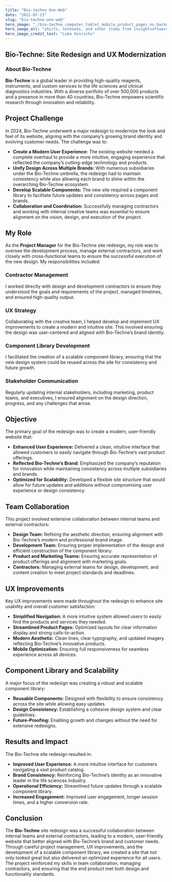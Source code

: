 ```yaml
---
title: "Bio-techne One-Web"
date: "2021-07-23"
slug: "bio-techne-one-web"
hero_image: "./bio-techne_computer_tablet_mobile_product_pages_no_background.png"
hero_image_alt: "shirts, notbooks, and other items from insightsoftware.com"
hero_image_credit_text: "Luke Hinrichs"
---
```


## Bio-Techne: Site Redesign and UX Modernization

### About Bio-Techne

**Bio-Techne** is a global leader in providing high-quality reagents, instruments, and custom services to the life sciences and clinical diagnostics industries. With a diverse portfolio of over 500,000 products and a presence in more than 40 countries, Bio-Techne empowers scientific research through innovation and reliability.

## Project Challenge

In 2024, Bio-Techne underwent a major redesign to modernize the look and feel of its website, aligning with the company’s growing brand identity and evolving customer needs. The challenge was to:

- **Create a Modern User Experience:** The existing website needed a complete overhaul to provide a more intuitive, engaging experience that reflected the company’s cutting-edge technology and products.
- **Unify Design Across Multiple Brands:** With numerous subsidiaries under the Bio-Techne umbrella, the redesign had to maintain consistency while also allowing each brand to shine within the overarching Bio-Techne ecosystem.
- **Develop Scalable Components:** The new site required a component library to facilitate future updates and consistency across pages and brands.
- **Collaboration and Coordination:** Successfully managing contractors and working with internal creative teams was essential to ensure alignment on the vision, design, and execution of the project.

## My Role

As the **Project Manager** for the Bio-Techne site redesign, my role was to oversee the development process, manage external contractors, and work closely with cross-functional teams to ensure the successful execution of the new design. My responsibilities included:

### **Contractor Management**
I worked directly with design and development contractors to ensure they understood the goals and requirements of the project, managed timelines, and ensured high-quality output.

### **UX Strategy**
Collaborating with the creative team, I helped develop and implement UX improvements to create a modern and intuitive site. This involved ensuring the design was user-centered and aligned with Bio-Techne’s brand identity.

### **Component Library Development**
I facilitated the creation of a scalable component library, ensuring that the new design system could be reused across the site for consistency and future growth.

### **Stakeholder Communication**
Regularly updating internal stakeholders, including marketing, product teams, and executives, I ensured alignment on the design direction, progress, and any challenges that arose.

## Objective

The primary goal of the redesign was to create a modern, user-friendly website that:

- **Enhanced User Experience:** Delivered a clean, intuitive interface that allowed customers to easily navigate through Bio-Techne’s vast product offerings.
- **Reflected Bio-Techne’s Brand:** Emphasized the company’s reputation for innovation while maintaining consistency across multiple subsidiaries and brands.
- **Optimized for Scalability:** Developed a flexible site structure that would allow for future updates and additions without compromising user experience or design consistency.

## Team Collaboration

This project involved extensive collaboration between internal teams and external contractors:

- **Design Team:** Refining the aesthetic direction, ensuring alignment with Bio-Techne’s modern and professional brand image.
- **Development Team:** Ensuring proper implementation of the design and efficient construction of the component library.
- **Product and Marketing Teams:** Ensuring accurate representation of product offerings and alignment with marketing goals.
- **Contractors:** Managing external teams for design, development, and content creation to meet project standards and deadlines.

## UX Improvements

Key UX improvements were made throughout the redesign to enhance site usability and overall customer satisfaction:

- **Simplified Navigation:** A more intuitive system allowed users to easily find the products and services they needed.
- **Streamlined Product Pages:** Optimized layouts for clear information display and strong calls-to-action.
- **Modern Aesthetic:** Clean lines, clear typography, and updated imagery reflecting Bio-Techne’s innovative products.
- **Mobile Optimization:** Ensuring full responsiveness for seamless experience across all devices.

## Component Library and Scalability

A major focus of the redesign was creating a robust and scalable component library:

- **Reusable Components:** Designed with flexibility to ensure consistency across the site while allowing easy updates.
- **Design Consistency:** Establishing a cohesive design system and clear guidelines.
- **Future-Proofing:** Enabling growth and changes without the need for extensive redesigns.

## Results and Impact

The Bio-Techne site redesign resulted in:

- **Improved User Experience:** A more intuitive interface for customers navigating a vast product catalog.
- **Brand Consistency:** Reinforcing Bio-Techne’s identity as an innovative leader in the life sciences industry.
- **Operational Efficiency:** Streamlined future updates through a scalable component library.
- **Increased Engagement:** Improved user engagement, longer session times, and a higher conversion rate.

## Conclusion

The **Bio-Techne** site redesign was a successful collaboration between internal teams and external contractors, leading to a modern, user-friendly website that better aligned with Bio-Techne’s brand and customer needs. Through careful project management, UX improvements, and the development of a scalable component library, we created a site that not only looked great but also delivered an optimized experience for all users. The project reinforced my skills in team collaboration, managing contractors, and ensuring that the end product met both design and functionality standards.